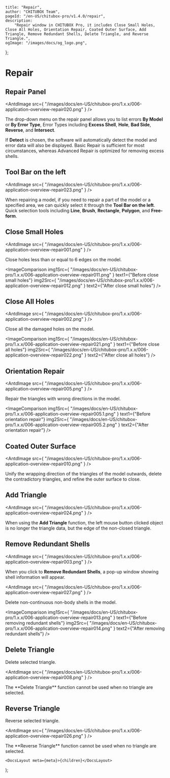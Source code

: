 
	title: "Repair",
	author: "CHITUBOX Team",
	pageId: "/en-US/chitubox-pro/v1.4.0/repair",
	description:
		"Repair window in CHITUBOX Pro, it includes Close Small Holes, Close All Holes, Orientation Repair, Coated Outer Surface, Add Triangle, Remove Redundant Shells, Delete Triangle, and Reverse Triangle.",
	ogImage: "/images/docs/og_logo.png",
};

# Repair

## Repair Panel

<AntdImage
	src={
		"/images/docs/en-US/chitubox-pro/1.x.x/006-application-overview-repair020.png"
	}
/>

The drop-down menu on the repair panel allows you to list errors **By Model** or **By Error Type**, Error Types including **Excess Shell**, **Hole**, **Bad Side**, **Reverse**, and **Intersect**.

If **Detect** is chosen, the software will automatically detect the model and error data will also be displayed. Basic Repair is sufficient for most circumstances, whereas Advanced Repair is optimized for removing excess shells.

## Tool Bar on the left

<AntdImage
	src={
		"/images/docs/en-US/chitubox-pro/1.x.x/006-application-overview-repair023.png"
	}
/>

When repairing a model, if you need to repair a part of the model or a specified area, we can quickly select it through the **Tool Bar on the left**. Quick selection tools including **Line**, **Brush**, **Rectangle**, **Polygon**, and **Free-form**.

## Close Small Holes

<AntdImage
	src={
		"/images/docs/en-US/chitubox-pro/1.x.x/006-application-overview-repair001.png"
	}
/>

Close holes less than or equal to 6 edges on the model.

<ImageComparison
	img1Src={
		"/images/docs/en-US/chitubox-pro/1.x.x/006-application-overview-repair011.png"
	}
	text1={"Before close small holes"}
	img2Src={
		"/images/docs/en-US/chitubox-pro/1.x.x/006-application-overview-repair012.png"
	}
	text2={"After close small holes"}
/>

## Close All Holes

<AntdImage
	src={
		"/images/docs/en-US/chitubox-pro/1.x.x/006-application-overview-repair002.png"
	}
/>

Close all the damaged holes on the model.

<ImageComparison
	img1Src={
		"/images/docs/en-US/chitubox-pro/1.x.x/006-application-overview-repair021.png"
	}
	text1={"Before close all holes"}
	img2Src={
		"/images/docs/en-US/chitubox-pro/1.x.x/006-application-overview-repair022.png"
	}
	text2={"After close all holes"}
/>

## Orientation Repair

<AntdImage
	src={
		"/images/docs/en-US/chitubox-pro/1.x.x/006-application-overview-repair005.png"
	}
/>

Repair the triangles with wrong directions in the model.

<ImageComparison
	img1Src={
		"/images/docs/en-US/chitubox-pro/1.x.x/006-application-overview-repair005.1.png"
	}
	text1={"Before orientation repair"}
	img2Src={
		"/images/docs/en-US/chitubox-pro/1.x.x/006-application-overview-repair005.2.png"
	}
	text2={"After orientation repair"}
/>

## Coated Outer Surface

<AntdImage
	src={
		"/images/docs/en-US/chitubox-pro/1.x.x/006-application-overview-repair010.png"
	}
/>

Unify the wrapping direction of the triangles of the model outwards, delete the contradictory triangles, and refine the outer surface to close.

## Add Triangle

<AntdImage
	src={
		"/images/docs/en-US/chitubox-pro/1.x.x/006-application-overview-repair024.png"
	}
/>

When using the **Add Triangle** function, the left mouse button clicked object is no longer the triangle data, but the edge of the non-closed triangle.

## Remove Redundant Shells

<AntdImage
	src={
		"/images/docs/en-US/chitubox-pro/1.x.x/006-application-overview-repair003.png"
	}
/>

When you click to **Remove Redundant Shells**, a pop-up window showing shell information will appear.

<AntdImage
	src={
		"/images/docs/en-US/chitubox-pro/1.x.x/006-application-overview-repair027.png"
	}
/>

Delete non-continuous non-body shells in the model.

<ImageComparison
	img1Src={
		"/images/docs/en-US/chitubox-pro/1.x.x/006-application-overview-repair013.png"
	}
	text1={"Before removing redundant shells"}
	img2Src={
		"/images/docs/en-US/chitubox-pro/1.x.x/006-application-overview-repair014.png"
	}
	text2={"After removing redundant shells"}
/>

## Delete Triangle

Delete selected triangle.

<AntdImage
	src={
		"/images/docs/en-US/chitubox-pro/1.x.x/006-application-overview-repair008.png"
	}
/>

<Admonition type="note">
	The **Delete Triangle** function cannot be used when no triangle are selected.
</Admonition>

## Reverse Triangle

Reverse selected triangle.

<AntdImage
	src={
		"/images/docs/en-US/chitubox-pro/1.x.x/006-application-overview-repair026.png"
	}
/>

<Admonition type="note">
	The **Reverse Triangle** function cannot be used when no triangle are selected.
</Admonition>

	<DocsLayout meta={meta}>{children}</DocsLayout>
);
